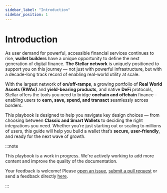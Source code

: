 ```yaml
---
sidebar_label: "Introduction"
sidebar_position: 1
---
```


# Introduction

As user demand for powerful, accessible financial services continues to rise, **wallet builders** have a unique opportunity to define the next generation of digital finance. **The Stellar network** is uniquely positioned to support you on this journey — not just with powerful infrastructure, but with a decade-long track record of enabling real-world utility at scale.

With the largest network of **on/off-ramps**, a growing portfolio of **Real World Assets (RWAs)** and **yield-bearing products**, and native **DeFi** protocols, Stellar offers the tools you need to bridge **onchain and offchain** finance – enabling users to **earn, save, spend, and transact** seamlessly across borders.

This playbook is designed to help you navigate key design choices — from choosing between **Classic and Smart Wallets** to deciding the right integrations you need. Whether you’re just starting out or scaling to millions of users, this guide will help you build a wallet that’s **secure, user-friendly**, and ready for the next wave of growth.

:::note

This playbook is a work in progress. We're actively working to add more content and improve the quality of the documentation.

Your feedback is welcome! Please [open an issue](https://github.com/brunomuler/wallets-playbook/issues), [submit a pull request](https://github.com/brunomuler/wallets-playbook/pulls) or send a feedback directly [here](https://airtable.com/appEVqkGfPR0H6XLF/pagGiCQ5jrswCq04Y/form).

:::
